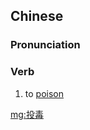 ==Chinese==
{{zh-forms}}

===Pronunciation===
{{zh-pron
|m=tóudú
|c=tau4 duk6
|cat=v
}}

===Verb===
{{zh-verb}}

# to [[poison]]

[[mg:投毒]]